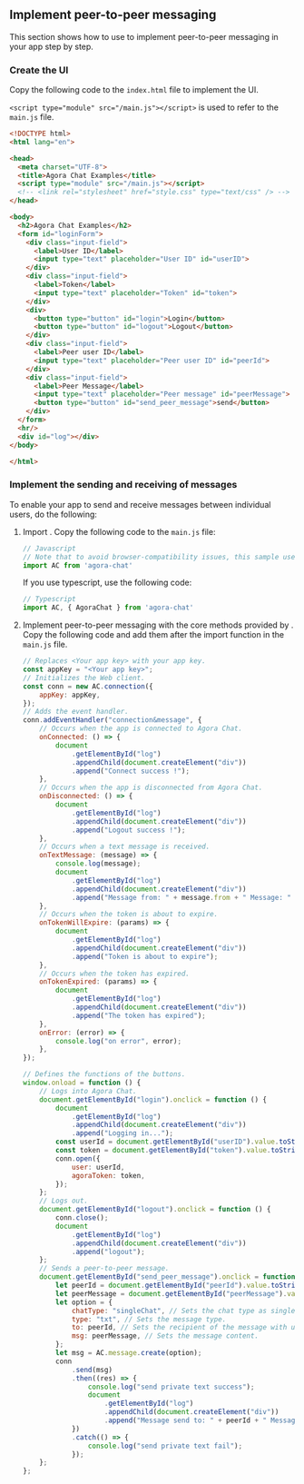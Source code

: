 <PlatformWrapper platform="web">

## Implement peer-to-peer messaging

This section shows how to use   <Vpd k="SDK"/>  to implement peer-to-peer messaging in your app step by step.

### Create the UI

Copy the following code to the `index.html` file to implement the UI. 

`<script type="module" src="/main.js"></script>` is used to refer to the `main.js` file.

```html
<!DOCTYPE html>
<html lang="en">

<head>
  <meta charset="UTF-8">
  <title>Agora Chat Examples</title>
  <script type="module" src="/main.js"></script>
  <!-- <link rel="stylesheet" href="style.css" type="text/css" /> -->
</head>

<body>
  <h2>Agora Chat Examples</h2>
  <form id="loginForm">
    <div class="input-field">
      <label>User ID</label>
      <input type="text" placeholder="User ID" id="userID">
    </div>
    <div class="input-field">
      <label>Token</label>
      <input type="text" placeholder="Token" id="token">
    </div>
    <div>
      <button type="button" id="login">Login</button>
      <button type="button" id="logout">Logout</button>
    </div>
    <div class="input-field">
      <label>Peer user ID</label>
      <input type="text" placeholder="Peer user ID" id="peerId">
    </div>
    <div class="input-field">
      <label>Peer Message</label>
      <input type="text" placeholder="Peer message" id="peerMessage">
      <button type="button" id="send_peer_message">send</button>
    </div>
  </form>
  <hr/>
  <div id="log"></div>
</body>

</html>
```

### Implement the sending and receiving of messages

To enable your app to send and receive messages between individual users, do the following:

1. Import   <Vpd k="SDK"/> . Copy the following code to the `main.js` file:

	```javascript
	// Javascript
	// Note that to avoid browser-compatibility issues, this sample uses the import command to import the SDK and the vite to package the JS file.
	import AC from 'agora-chat'
	```
	
    If you use typescript, use the following code:
	
	```typescript
	// Typescript
	import AC, { AgoraChat } from 'agora-chat'
	```
	
2. Implement peer-to-peer messaging with the core methods provided by   <Vpd k="SDK"/> . Copy the following code and add them after the import function in the `main.js` file.

	```javascript
	// Replaces <Your app key> with your app key.
	const appKey = "<Your app key>";
	// Initializes the Web client.
	const conn = new AC.connection({
		appKey: appKey,
	});
	// Adds the event handler.
	conn.addEventHandler("connection&message", {
		// Occurs when the app is connected to Agora Chat.
		onConnected: () => {
			document
				.getElementById("log")
				.appendChild(document.createElement("div"))
				.append("Connect success !");
		},
		// Occurs when the app is disconnected from Agora Chat.
		onDisconnected: () => {
			document
				.getElementById("log")
				.appendChild(document.createElement("div"))
				.append("Logout success !");
		},
		// Occurs when a text message is received.
		onTextMessage: (message) => {
			console.log(message);
			document
				.getElementById("log")
				.appendChild(document.createElement("div"))
				.append("Message from: " + message.from + " Message: " + message.msg);
		},
		// Occurs when the token is about to expire.
		onTokenWillExpire: (params) => {
			document
				.getElementById("log")
				.appendChild(document.createElement("div"))
				.append("Token is about to expire");
		},
		// Occurs when the token has expired. 
		onTokenExpired: (params) => {
			document
				.getElementById("log")
				.appendChild(document.createElement("div"))
				.append("The token has expired");
		},
		onError: (error) => {
			console.log("on error", error);
		},
	});
	
	// Defines the functions of the buttons.
	window.onload = function () {
		// Logs into Agora Chat.
		document.getElementById("login").onclick = function () {
			document
				.getElementById("log")
				.appendChild(document.createElement("div"))
				.append("Logging in...");
			const userId = document.getElementById("userID").value.toString();
			const token = document.getElementById("token").value.toString();
			conn.open({
				user: userId,
				agoraToken: token,
			});
		};
		// Logs out.
		document.getElementById("logout").onclick = function () {
			conn.close();
			document
				.getElementById("log")
				.appendChild(document.createElement("div"))
				.append("logout");
		};
		// Sends a peer-to-peer message.
		document.getElementById("send_peer_message").onclick = function () {
			let peerId = document.getElementById("peerId").value.toString();
			let peerMessage = document.getElementById("peerMessage").value.toString();
			let option = {
				chatType: "singleChat", // Sets the chat type as single chat.
				type: "txt", // Sets the message type.
				to: peerId, // Sets the recipient of the message with user ID.
				msg: peerMessage, // Sets the message content.
			};
			let msg = AC.message.create(option);
			conn
				.send(msg)
				.then((res) => {
					console.log("send private text success");
					document
						.getElementById("log")
						.appendChild(document.createElement("div"))
						.append("Message send to: " + peerId + " Message: " + peerMessage);
				})
				.catch(() => {
					console.log("send private text fail");
				});
		};
	};
	```

<a name="test"></a>

</PlatformWrapper>
